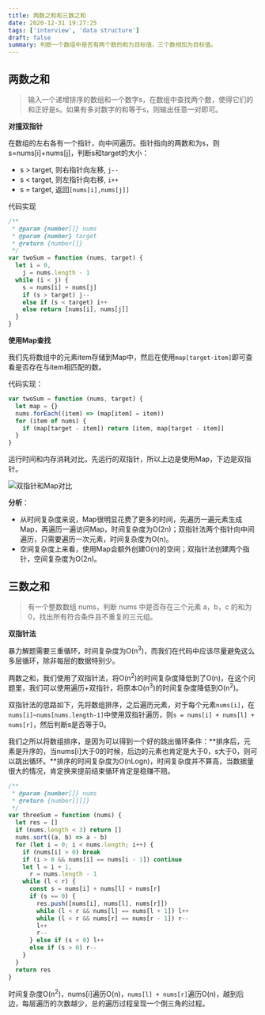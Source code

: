 ```yaml
---
title: 两数之和和三数之和
date: 2020-12-31 19:27:25
tags: ['interview', 'data structure']
draft: false
summary: 判断一个数组中是否有两个数的和为目标值，三个数相加为目标值。
---
```


## 两数之和

> 输入一个递增排序的数组和一个数字s，在数组中查找两个数，使得它们的和正好是s。如果有多对数字的和等于s，则输出任意一对即可。

**对撞双指针**

在数组的左右各有一个指针，向中间遍历。指针指向的两数和为s，则s=nums[i]+nums[j]，判断s和target的大小：

- s > target, 则右指针向左移, `j--`
- s < target, 则左指针向右移, `i++`
- s = target, 返回`[nums[i],nums[j]]`

代码实现

```js
/**
 * @param {number[]} nums
 * @param {number} target
 * @return {number[]}
 */
var twoSum = function (nums, target) {
  let i = 0,
    j = nums.length - 1
  while (i < j) {
    s = nums[i] + nums[j]
    if (s > target) j--
    else if (s < target) i++
    else return [nums[i], nums[j]]
  }
}
```

**使用Map查找**

我们先将数组中的元素item存储到Map中，然后在使用`map[target-item]`即可查看是否存在与item相匹配的数。

代码实现：

```js
var twoSum = function (nums, target) {
  let map = {}
  nums.forEach((item) => (map[item] = item))
  for (item of nums) {
    if (map[target - item]) return [item, map[target - item]]
  }
}
```

运行时间和内存消耗对比，先运行的双指针，所以上边是使用Map，下边是双指针。

![双指针和Map对比](/static/两数之和和三数之和/image-20210102205528692.png)

**分析**：

- 从时间复杂度来说，Map很明显花费了更多的时间，先遍历一遍元素生成Map，再遍历一遍访问Map，时间复杂度为O(2n)；双指针法两个指针向中间遍历，只需要遍历一次元素，时间复杂度为O(n)。
- 空间复杂度上来看，使用Map会额外创建O(n)的空间；双指针法创建两个指针，空间复杂度为O(2n)。

## 三数之和

> 有一个整数数组 nums，判断 nums 中是否存在三个元素 a，b，c 的和为0，找出所有符合条件且不重复的三元组。

**双指针法**

暴力解题需要三重循环，时间复杂度为O(n<sup>3</sup>)，而我们在代码中应该尽量避免这么多层循环，除非每层的数据特别少。

两数之和，我们使用了双指针法，将O(n<sup>2</sup>)的时间复杂度降低到了O(n)，在这个问题里，我们可以使用遍历+双指针，将原本O(n<sup>3</sup>)的时间复杂度降低到O(n<sup>2</sup>)。

双指针法的思路如下，先将数组排序，之后遍历元素，对于每个元素`nums[i]`，在`nums[i]~nums[nums.length-1]`中使用双指针遍历，则`s = nums[i] + nums[l] + nums[r]`，然后判断s是否等于0。

我们之所以将数组排序，是因为可以得到一个好的跳出循环条件：**排序后，元素是升序的，当nums[i]大于0的时候，后边的元素也肯定是大于0，s大于0，则可以跳出循环。**排序的时间复杂度为O(nLogn)，时间复杂度并不算高，当数据量很大的情况，肯定换来提前结束循环肯定是稳赚不赔。

```js
/**
 * @param {number[]} nums
 * @return {number[][]}
 */
var threeSum = function (nums) {
  let res = []
  if (nums.length < 3) return []
  nums.sort((a, b) => a - b)
  for (let i = 0; i < nums.length; i++) {
    if (nums[i] > 0) break
    if (i > 0 && nums[i] == nums[i - 1]) continue
    let l = i + 1,
      r = nums.length - 1
    while (l < r) {
      const s = nums[i] + nums[l] + nums[r]
      if (s == 0) {
        res.push([nums[i], nums[l], nums[r]])
        while (l < r && nums[l] == nums[l + 1]) l++
        while (l < r && nums[r] == nums[r - 1]) r--
        l++
        r--
      } else if (s < 0) l++
      else if (s > 0) r--
    }
  }
  return res
}
```

时间复杂度O(n<sup>2</sup>)，nums[i]遍历O(n)，`nums[l] + nums[r]`遍历O(n)，越到后边，每层遍历的次数越少，总的遍历过程呈现一个倒三角的过程。
